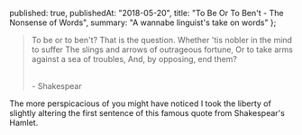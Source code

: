 
  published: true,
  publishedAt: "2018-05-20",
  title: "To Be Or To Ben't - The Nonsense of Words",
  summary: "A wannabe linguist's take on words"
};


> To be or to ben't? That is the question. Whether 'tis nobler in the mind to suffer The slings and arrows of outrageous fortune, Or to take arms against a sea of troubles, And, by opposing, end them?
>
> <br /> - Shakespear

The more perspicacious of you might have noticed I took the liberty of slightly altering the first sentence of this famous quote from Shakespear's Hamlet.
